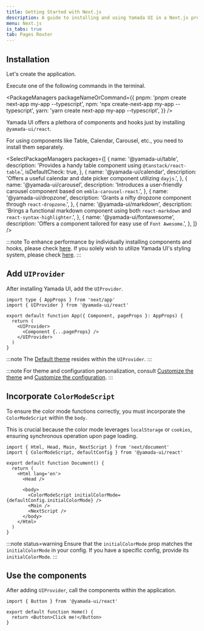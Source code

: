 ```yaml
---
title: Getting Started with Next.js
description: A guide to installing and using Yamada UI in a Next.js project.
menu: Next.js
is_tabs: true
tab: Pages Router
---
```


## Installation

Let's create the application.

Execute one of the following commands in the terminal.

<PackageManagers
  packageNameOrCommand={{
    pnpm: 'pnpm create next-app my-app --typescript',
    npm: 'npx create-next-app my-app --typescript',
    yarn: 'yarn create next-app my-app --typescript',
  }}
/>

Yamada UI offers a plethora of components and hooks just by installing `@yamada-ui/react`.

<PackageManagers packageNameOrCommand='@yamada-ui/react' />

For using components like Table, Calendar, Carousel, etc., you need to install them separately.

<SelectPackageManagers
  packages={[
    {
      name: '@yamada-ui/table',
      description: 'Provides a handy table component using `@tanstack/react-table`.',
      isDefaultCheck: true,
    },
    {
      name: '@yamada-ui/calendar',
      description: 'Offers a useful calendar and date picker component utilizing `dayjs`.',
    },
    {
      name: '@yamada-ui/carousel',
      description: 'Introduces a user-friendly carousel component based on `embla-carousel-react`.',
    },
    {
      name: '@yamada-ui/dropzone',
      description: 'Grants a nifty dropzone component through `react-dropzone`.',
    },
    {
      name: '@yamada-ui/markdown',
      description:
        'Brings a functional markdown component using both `react-markdown` and `react-syntax-highlighter`.',
    },
    {
      name: '@yamada-ui/fontawesome',
      description: 'Offers a component tailored for easy use of `Font Awesome`.',
    },
  ]}
/>

:::note
To enhance performance by individually installing components and hooks, please check [here](/getting-started/installation/individually).
If you solely wish to utilize Yamada UI's styling system, please check [here](/getting-started/installation/minimal).
:::

## Add `UIProvider`

After installing Yamada UI, add the `UIProvider`.

```tsx live=false title=_app.tsx highlight={6,8}
import type { AppProps } from 'next/app'
import { UIProvider } from '@yamada-ui/react'

export default function App({ Component, pageProps }: AppProps) {
  return (
    <UIProvider>
      <Component {...pageProps} />
    </UIProvider>
  )
}
```

:::note
The [Default theme](/styled-system/theming/default-theme) resides within the `UIProvider`.
:::

:::note
For theme and configuration personalization, consult [Customize the theme](/styled-system/theming/customize-theme) and [Customize the configuration](/styled-system/configure/customize-config).
:::

## Incorporate `ColorModeScript`

To ensure the color mode functions correctly, you must incorporate the `ColorModeScript` within the `body`.

This is crucial because the color mode leverages `localStorage` or `cookies`, ensuring synchronous operation upon page loading.

```tsx live=false title=_document.tsx highlight={10}
import { Html, Head, Main, NextScript } from 'next/document'
import { ColorModeScript, defaultConfig } from '@yamada-ui/react'

export default function Document() {
  return (
    <Html lang='en'>
      <Head />

      <body>
        <ColorModeScript initialColorMode={defaultConfig.initialColorMode} />
        <Main />
        <NextScript />
      </body>
    </Html>
  )
}
```

:::note status=warning
Ensure that the `initialColorMode` prop matches the `initialColorMode` in your config. If you have a specific config, provide its `initialColorMode`.
:::

## Use the components

After adding `UIProvider`, call the components within the application.

```tsx live=false title=index.tsx
import { Button } from '@yamada-ui/react'

export default function Home() {
  return <Button>Click me!</Button>
}
```

